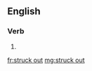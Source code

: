 ==English==

===Verb===
{{head|en|head=[[struck]] [[out]]}}

# {{en-past of|strike out}}

[[fr:struck out]]
[[mg:struck out]]